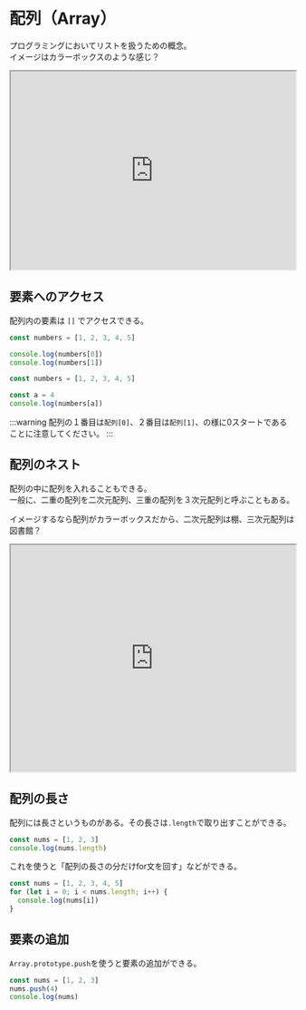 # 配列（Array）

プログラミングにおいてリストを扱うための概念。  
イメージはカラーボックスのような感じ？

<iframe
  src="https://stackblitz.com/edit/js-swlssf?devToolsHeight=33&embed=1&file=index.js&hideExplorer=1&hideNavigation=1"
  width="100%"
  height="350px"
  title="stupefied-sutherland-jdtqvf"
  allow="accelerometer; ambient-light-sensor; camera; encrypted-media; geolocation; gyroscope; hid; microphone; midi; payment; usb; vr; xr-spatial-tracking"
  sandbox="allow-forms allow-modals allow-popups allow-presentation allow-same-origin allow-scripts"
></iframe>

## 要素へのアクセス

配列内の要素は `[]` でアクセスできる。

```javascript
const numbers = [1, 2, 3, 4, 5]

console.log(numbers[0])
console.log(numbers[1])
```

```javascript
const numbers = [1, 2, 3, 4, 5]

const a = 4
console.log(numbers[a])
```

:::warning
配列の１番目は`配列[0]`、２番目は`配列[1]`、の様に0スタートであることに注意してください。
:::

## 配列のネスト

配列の中に配列を入れることもできる。  
一般に、二重の配列を二次元配列、三重の配列を３次元配列と呼ぶこともある。

イメージするなら配列がカラーボックスだから、二次元配列は棚、三次元配列は図書館？

<iframe
  src="https://stackblitz.com/edit/js-ux445m?devToolsHeight=33&embed=1&file=index.js&hideExplorer=1&hideNavigation=1"
  width="100%"
  height="400px"
  title="stupefied-sutherland-jdtqvf"
  allow="accelerometer; ambient-light-sensor; camera; encrypted-media; geolocation; gyroscope; hid; microphone; midi; payment; usb; vr; xr-spatial-tracking"
  sandbox="allow-forms allow-modals allow-popups allow-presentation allow-same-origin allow-scripts"
></iframe>

## 配列の長さ

配列には長さというものがある。その長さは`.length`で取り出すことができる。

```javascript
const nums = [1, 2, 3]
console.log(nums.length)
```

これを使うと「配列の長さの分だけfor文を回す」などができる。

```javascript
const nums = [1, 2, 3, 4, 5]
for (let i = 0; i < nums.length; i++) {
  console.log(nums[i])
}
```

## 要素の追加

`Array.prototype.push`を使うと要素の追加ができる。

```javascript
const nums = [1, 2, 3]
nums.push(4)
console.log(nums)
```